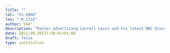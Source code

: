 ```yaml
---
title: ""
lat: "51.4966"
lon: "-0.1722"
author: V&A"
description: "Poster advertising Carroll Levis and his latest BBC Discoveries"
date: 2021-06-26T17:50:41+01:00
draft: false
type: institution
---
```

